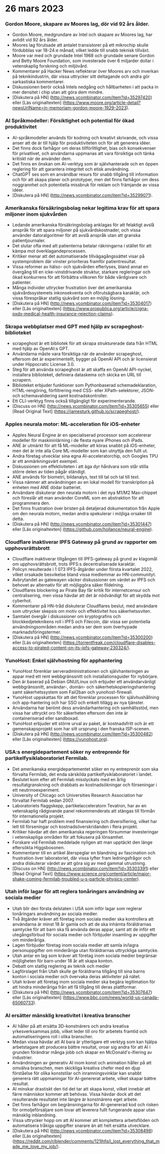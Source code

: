 

<CallToAction />

<Steps>

# 26 mars 2023

### Gordon Moore, skapare av Moores lag, dör vid 92 års ålder.

- Gordon Moore, medgrundare av Intel och skapare av Moores lag, har avlidit vid 92 års ålder.
- Moores lag förutsade att antalet transistorer på ett mikrochip skulle fördubblas var 18-24:e månad, vilket ledde till snabb teknisk tillväxt.
- Moore var med och grundade Intel 1968 och grundade senare Gordon and Betty Moore Foundation, som investerade över 6 miljarder dollar i vetenskaplig forskning och miljövård.
- Kommentarer på Hacker News reflekterar över Moores arv och inverkan på teknikindustrin, där vissa uttrycker sitt deltagande och andra gör sarkastiska kommentarer.
- Diskussionen berör också Intels nedgång och hållbarheten i att packa in mer densitet i chip utan att göra dem mindre.
- [Diskutera på HN] (http://news.ycombinator.com/item?id=35297420) eller [Läs originaltexten] (https://www.moore.org/article-detail?newsUrlName=in-memoriam-gordon-moore-1929-2023).

### AI Språkmodeller: Försiktighet och potential för ökad produktivitet

- AI-språkmodeller används för kodning och kreativt skrivande, och vissa anser att de är till hjälp för produktiviteten och för att generera idéer.
- Det finns dock farhågor om deras tillförlitlighet, bias och konsekvenser för privatlivet, och användarna uppmanas att vara försiktiga och tänka kritiskt när de använder dem.
- Det finns en önskan om AI-verktyg som är självhanterade och en öppen reglering för att garantera integritet och etisk användning.
- ChatGPT ses som en användbar resurs för snabb tillgång till information och för att skapa planer och prototyper, men det finns farhågor om dess noggrannhet och potentiella missbruk för reklam och främjande av vissa idéer.
- [Diskutera på HN] (http://news.ycombinator.com/item?id=35299071).

### Amerikanska försäkringsbolag nekar legitima krav för att spara miljoner inom sjukvården

- Ledande amerikanska försäkringsbolag anklagas för att felaktigt avslå anspråk för att spara miljoner på sjukvårdskostnader, och vissa använder datoralgoritmer för att avslå anspråk utan att granska patientjournaler.
- Det slutar ofta med att patienterna betalar räkningarna i stället för att kämpa mot överklagandeprocessen.
- Kritiker menar att det automatiserade tillvägagångssättet visar på systemproblem där vinster prioriteras framför patientresultat.
- Vissa reformer av hälso- och sjukvården efterlyses, bland annat en övergång till en icke-vinstdrivande struktur, starkare regleringar och ökad konkurrens för att förbättra villkoren för både vårdgivare och patienter.
- Många individer uttrycker frustration över det amerikanska sjukvårdssystemets inkonsekventa och oförutsägbara karaktär, och vissa förespråkar statlig sjukvård som en möjlig lösning.
- [Diskutera på HN] (http://news.ycombinator.com/item?id=35304017) eller [Läs originaltexten] (https://www.propublica.org/article/cigna-pxdx-medical-health-insurance-rejection-claims).

### Skrapa webbplatser med GPT med hjälp av scrapeghost-biblioteket

- scrapeghost är ett bibliotek för att skrapa strukturerade data från HTML med hjälp av OpenAI:s GPT.
- Användarna måste vara försiktiga när de använder scrapeghost, eftersom det är experimentellt, bygger på OpenAI API och är licensierat under Hippocratic License 3.0.
- Steg för att använda scrapeghost är att skaffa en OpenAI API-nyckel, installera biblioteket, definiera dataskema och skicka en URL till scrapern.
- Biblioteket erbjuder funktioner som Pythonbaserad schemadeklaration, HTML-rengöring, förfiltrering med CSS- eller XPath-selektorer, JSON- och schemavalidering samt kostnadskontroller.
- Ett CLI-verktyg finns också tillgängligt för experimenterande.
- [Discuss on HN] (http://news.ycombinator.com/item?id=35305655) eller [Read Original Text] (https://jamesturk.github.io/scrapeghost/).

### Apples neurala motor: ML-acceleration för iOS-enheter

- Apples Neural Engine är en specialiserad processor som accelererar modeller för maskininlärning i de flesta nyare iPhones och iPads.
- ANE är utmärkt för att få ML-modeller att köras snabbt på iOS-enheter, men det är inte alla Core ML-modeller som kan utnyttja den fullt ut.
- Andra företag utvecklar sina egna AI-acceleratorchip, och Googles TPU är ett anmärkningsvärt exempel.
- Diskussionen om effektiviteten i att äga dyr hårdvara som står stilla större delen av tiden pågår ständigt.
- ANE används för biometri, bildanalys, text till tal och tal till text.
- Vissa nämner att användningen av en lokal modell för transkription på enheten med ANE dödar batteriet.
- Användare diskuterar den neurala motorn i det nya M1/M2 Max-chippet och föreslår att man använder CoreML som en abstraktion för att programmera den.
- Det finns frustration över bristen på detaljerad dokumentation från Apple om den neurala motorn, medan andra spekulerar i möjliga orsaker till detta.
- [Diskutera på HN] (http://news.ycombinator.com/item?id=35301447) eller [Läs originaltexten] (https://github.com/hollance/neural-engine).

### Cloudflare inaktiverar IPFS Gateway på grund av rapporter om upphovsrättsbrott

- Cloudflare inaktiverar tillgången till IPFS-gateway på grund av klagomål om upphovsrättsbrott, trots IPFS:s decentraliserade karaktär.
- Policyn resulterade i 1 073 IPFS-åtgärder under första kvartalet 2022, vilket orsakade besvikelse bland vissa medlemmar av HN-communityt.
- Avbrytandet av gatewayen väcker diskussioner om värdet av IPFS och behovet av alternativ för att möjliggöra säker fildelning.
- Cloudflares blockering av Pirate Bay får kritik för internetcensur och centralisering, men vissa hävdar att det är nödvändigt för att skydda mot cyberhot.
- Kommentarer på HN-tråd diskuterar Cloudflares beslut, med användare som uttrycker skepsis om motiv och effektivitet hos säkerhetssviten.
- Samtalet övergår i diskussioner om kryptografins och blockkedjeteknikens roll i IPFS och Filecoin, där vissa ser potentiella användningsområden medan andra ser dem som överhypade marknadsföringstermer.
- [Diskutera på HN] (http://news.ycombinator.com/item?id=35300200) eller [Läs originaltexten] (https://torrentfreak.com/cloudflare-disables-access-to-pirated-content-on-its-ipfs-gateway-230324/).

### YunoHost: Enkel självhostning för apphantering

- YunoHost förenklar serveradministrationen och självhanteringen av appar med ett rent webbgränssnitt och installationsguider för nybörjare.
- Den är baserad på Debian GNU/Linux och erbjuder ett användarvänligt webbgränssnitt, användar-, domän- och säkerhetskopieringshantering samt säkerhetssystem som Fail2ban och yunohost-firewall.
- YunoHost uppskattas för att det förenklar processen för självhushållning och app-hantering och har SSO och enkelt tillägg av nya tjänster.
- Användarna har berömt dess användarhantering och samhällsstöd, men vissa har uttryckt oro för säkerheten eftersom den inte är containeriserad eller sandboxad.
- YunoHost erbjuder ett större urval av paket, är kostnadsfritt och är ett gemenskapsprojekt som har sitt ursprung i den franska ISP-scenen.
- [Diskutera på HN] (http://news.ycombinator.com/item?id=35300482) eller [Läs originaltexten] (https://yunohost.org).

### USA:s energidepartement söker ny entreprenör för partikelfysiklaboratoriet Fermilab.

- Det amerikanska energidepartementet söker en ny entreprenör som ska förvalta Fermilab, det enda särskilda partikelfysiklaboratoriet i landet.
- Beslutet kom efter att Fermilab misslyckats med en årlig resultatgranskning och drabbats av kostnadsökningar och förseningar i ett neutrinoexperiment.
- University of Chicago och Universities Research Association har förvaltat Fermilab sedan 2007.
- Laboratoriets flaggskepp, partikelacceleratorn Tevatron, har av en vetenskaplig rådgivande panel rekommenderats att stängas till förmån för internationella projekt.
- Fermilab har haft problem med finansiering och diversifiering, vilket har lett till förseningar och kostnadsöverskridanden i flera projekt.
- Kritiker hävdar att den amerikanska regeringen försummar investeringar i vetenskapliga områden för att fokusera på lönsamhet.
- Forskare vid Fermilab meddelade nyligen att man upptäckt den länge eftersökta Higgsbosonen.
- Kommentarer till en artikel återspeglar en blandning av fascination och frustration över laboratoriet, där vissa lyfter fram ledningsfrågor och andra diskuterar värdet av att göra sig av med gammal utrustning.
- [Discuss on HN] (http://news.ycombinator.com/item?id=35303391) eller [Read Original Text] (https://www.science.org/content/article/major-shake-coming-fermilab-troubled-u-s-particle-physics-center).

### Utah inför lagar för att reglera tonåringars användning av sociala medier

- Utah blir den första delstaten i USA som inför lagar som reglerar tonåringars användning av sociala medier.
- Två åtgärder kräver att företag inom sociala medier ska kontrollera att användarna är minst 18 år gamla och att de ska inhämta föräldrarnas samtycke för att barn ska få använda deras appar, samt att de inför ett utegångsförbud för sociala medier och förbjuder insamling av uppgifter om minderåriga.
- Lagen förbjuder företag inom sociala medier att samla in/lagra personuppgifter om minderåriga utan föräldrarnas uttryckliga samtycke.
- Utah antar en lag som kräver att företag inom sociala medier begränsar möjligheten för barn under 18 år att skapa konton.
- Debatt om statlig reglering av teknik och medier
- Lagförslaget från Utah skulle ge föräldrarna tillgång till sina barns konton i sociala medier och övervaka deras aktiviteter på nätet.
- Utah kräver att företag inom sociala medier ska begära legitimation för att hindra minderåriga från att få tillgång till deras plattformar.
- [Diskutera på HN] (http://news.ycombinator.com/item?id=35307647) eller [Läs originaltexten] (https://www.bbc.com/news/world-us-canada-65060733).

### AI ersätter mänsklig kreativitet i kreativa branscher

- AI håller på att ersätta 3D-konstnärers och andra kreativa yrkesverksammas jobb, vilket leder till oro för arbetets framtid och automatiseringens roll i olika branscher.
- Medan vissa hävdar att AI bara är ytterligare ett verktyg som kan hjälpa arbetstagare att producera bättre resultat, oroar sig andra för att AI i grunden förändrar många jobb och skapar en McDonald's-ifiering av industrier.
- Användningen av generativ AI inom konst och animation håller på att omvälva branschen, men skickliga kreativa chefer med en djup förståelse för olika konststilar och inramningsvinklar kan snabbt generera rätt uppmaningar för AI-genererat arbete, vilket skapar bättre resultat.
- AI minskar drastiskt den tid det tar att skapa konst, vilket innebär att färre människor kommer att behövas. Vissa hävdar dock att det resulterande resultatet inte längre är konstnärens eget arbete.
- Det finns farhågor om begränsningarna för AI-genererad kod och risken för ormoljeförsäljare som lovar att leverera fullt fungerande appar utan mänsklig inblandning.
- Vissa uttrycker hopp om att AI kommer att komplettera arbetsflöden och automatisera tråkiga uppgifter snarare än att helt ersätta utvecklare.
- [Diskutera på HN] (http://news.ycombinator.com/item?id=35308498) eller [Läs originaltexten] (https://reddit.com/r/blender/comments/121lhfq/i_lost_everything_that_made_me_love_my_job/).

</Steps>
